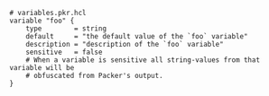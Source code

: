 ```hcl
# variables.pkr.hcl
variable "foo" {
    type        = string
    default     = "the default value of the `foo` variable"
    description = "description of the `foo` variable"
    sensitive   = false
    # When a variable is sensitive all string-values from that variable will be
    # obfuscated from Packer's output.
}
```
